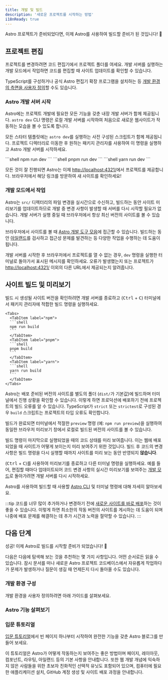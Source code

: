 ```yaml
---
title: 개발 및 빌드
description: '새로운 프로젝트를 시작하는 방법'
i18nReady: true
---
```


Astro 프로젝트가 준비되었다면, 이제 Astro를 사용하여 빌드할 준비가 된 것입니다! 🚀

## 프로젝트 편집

프로젝트를 변경하려면 코드 편집기에서 프로젝트 폴더를 여세요. 개발 서버를 실행하는 개발 모드에서 작업하면 코드를 편집할 때 사이트 업데이트를 확인할 수 있습니다.

TypeScript를 구성하거나 공식 Astro 편집기 확장 프로그램을 설치하는 등 [개발 환경의 측면을 사용자 정의](#개발-환경-구성)할 수도 있습니다.

### Astro 개발 서버 시작

Astro에는 프로젝트 개발에 필요한 모든 기능을 갖춘 내장 개발 서버가 함께 제공됩니다. `astro dev` CLI 명령은 로컬 개발 서버를 시작하여 처음으로 새로운 웹사이트가 작동하는 모습을 볼 수 있도록 합니다.

모든 스타터 템플릿에는 `astro dev`를 실행하는 사전 구성된 스크립트가 함께 제공됩니다. 프로젝트 디렉터리로 이동한 후 원하는 패키지 관리자를 사용하여 이 명령을 실행하고 Astro 개발 서버를 시작하세요.

<Tabs>
  <TabItem label="npm">
  ```shell
  npm run dev
  ```
  </TabItem>
  <TabItem label="pnpm">
  ```shell
  pnpm run dev
  ```
  </TabItem>
  <TabItem label="yarn">
  ```shell
  yarn run dev
  ```
  </TabItem>
</Tabs>

모든 것이 잘 진행되면 Astro는 이제 [http://localhost:4321/](http://localhost:4321/)에서 프로젝트를 제공합니다. 브라우저에서 해당 링크를 방문하여 새 사이트를 확인하세요!

### 개발 모드에서 작업

Astro는 `src/` 디렉터리의 파일 변경을 실시간으로 수신하고, 빌드하는 동안 사이트 미리보기를 업데이트하므로 개발 중 변경 사항이 발생할 때 서버를 다시 시작할 필요가 없습니다. 개발 서버가 실행 중일 때 브라우저에서 항상 최신 버전의 사이트를 볼 수 있습니다.

브라우저에서 사이트를 볼 때 [Astro 개발 도구 모음](/ko/guides/dev-toolbar/)에 접근할 수 있습니다. 빌드하는 동안 [아일랜드](/ko/concepts/islands/)를 검사하고 접근성 문제를 발견하는 등 다양한 작업을 수행하는 데 도움이 됩니다.

개발 서버를 시작한 후 브라우저에서 프로젝트를 열 수 없는 경우, `dev` 명령을 실행한 터미널로 돌아가서 표시된 메시지를 확인하세요. 오류가 발생했는지 또는 프로젝트가 [http://localhost:4321/](http://localhost:4321/) 이외의 다른 URL에서 제공되는지 알려줍니다.

## 사이트 빌드 및 미리보기

빌드 시 생성될 사이트 버전을 확인하려면 개발 서버를 종료하고 (<kbd>Ctrl</kbd> + <kbd>C</kbd>) 터미널에서 패키지 관리자에 적합한 빌드 명령을 실행하세요.

    <Tabs>
      <TabItem label="npm">
      ```shell
      npm run build
      ```
      </TabItem>
      <TabItem label="pnpm">
      ```shell
      pnpm build
      ```
      </TabItem>
      <TabItem label="yarn">
      ```shell
      yarn run build
      ```
      </TabItem>
    </Tabs>

Astro는 배포 준비된 버전의 사이트를 별도의 폴더 (`dist/`가 기본값)에 빌드하며 터미널에서 진행 상황을 확인할 수 있습니다. 이렇게 하면 프로덕션에 배포하기 전에 프로젝트의 빌드 오류를 알 수 있습니다. TypeScript가 `strict` 또는 `strictest`로 구성된 경우 `build` 스크립트는 프로젝트의 타입 오류도 확인합니다.

빌드가 완료되면 터미널에서 적절한 `preview` 명령 (예: `npm run preview`)을 실행하여 동일한 브라우저 미리보기 창에서 로컬로 빌드된 버전의 사이트를 볼 수 있습니다.

빌드 명령이 마지막으로 실행되었을 때의 코드 상태를 미리 보여줍니다. 이는 웹에 배포되었을 때 사이트가 어떻게 보이는지 미리 보여주기 위한 것입니다. 빌드 후 코드의 변경 사항은 빌드 명령을 다시 실행할 때까지 사이트를 미리 보는 동안 반영되지 **않습니다**.

(<kbd>Ctrl</kbd> + <kbd>C</kbd>)를 사용하여 미리보기를 종료하고 다른 터미널 명령을 실행하세요. 예를 들어, 편집할 때마다 업데이트되어 코드 변경 사항의 실시간 미리보기를 보여주는 [개발 모드](#개발-모드에서-작업)로 돌아가려면 개발 서버를 다시 시작하세요.

<ReadMore>Astro를 사용하여 빌드할 때 사용할 [Astro CLI](/ko/reference/cli-reference/) 및 터미널 명령에 대해 자세히 알아보세요.</ReadMore>

:::tip
코드를 너무 많이 추가하거나 변경하기 전에 [새로운 사이트를 바로 배포](/ko/guides/deploy/)하는 것이 좋을 수 있습니다. 이렇게 하면 최소한의 작동 버전의 사이트를 게시하는 데 도움이 되며 나중에 배포 문제를 해결하는 데 추가 시간과 노력을 절약할 수 있습니다.
:::

## 다음 단계

성공! 이제 Astro로 빌드를 시작할 준비가 되었습니다! 🥳

다음은 다음에 탐색해 보는 것을 추천하는 몇 가지 사항입니다. 어떤 순서로든 읽을 수 있습니다. 잠시 문서를 떠나 새로운 Astro 프로젝트 코드베이스에서 자유롭게 작업하다가 문제가 발생하거나 질문이 생길 때 언제든지 다시 돌아올 수도 있습니다.

### 개발 환경 구성

개발 환경을 사용자 정의하려면 아래 가이드를 살펴보세요.

<CardGrid>
  <LinkCard
    title="편집기 설정"
    description="Astro 개발자 경험을 향상시키고 새로운 기능을 잠금 해제하도록 코드 편집기를 사용자 정의하세요."
    href="/ko/editor-setup/"
  />
  <LinkCard
    title="개발 도구 모음"
    description="개발 도구 모음의 유용한 기능을 살펴보세요."
    href="/ko/guides/dev-toolbar/"
  />
  <LinkCard
    title="TypeScript 구성"
    description="타입 검사, IntelliSense 등의 옵션을 구성하세요."
    href="/ko/guides/typescript/"
  />
</CardGrid>

### Astro 기능 살펴보기

<CardGrid>
  <LinkCard
    title="코드베이스 이해"
    description="프로젝트 구조 가이드에서 Astro의 파일 구조에 대해 알아보세요."
    href="/ko/basics/project-structure/"
  />
  <LinkCard
    title="콘텐츠 컬렉션 생성"
    description="프런트매터 유효성 검사 및 자동 타입 안전을 통해 새 사이트에 콘텐츠를 추가하세요."
    href="/ko/guides/content-collections/"
  />
  <LinkCard
    title="뷰 전환 추가"
    description="매끄러운 페이지 전환 및 애니메이션을 만드세요."
    href="/ko/guides/view-transitions/"
  />
  <LinkCard
    title="아일랜드에 대해 알아보기"
    description="Astro의 아일랜드 아키텍처에 대해 알아보세요."
    href="/ko/concepts/islands/"
  />
</CardGrid>

### 입문 튜토리얼

[입문 튜토리얼](/ko/tutorial/0-introduction/)에서 빈 페이지 하나부터 시작하여 완전한 기능을 갖춘 Astro 블로그를 만들어 보세요.

이 튜토리얼은 Astro가 어떻게 작동하는지 보여주는 좋은 방법이며 페이지, 레이아웃, 컴포넌트, 라우팅, 아일랜드 등의 기본 사항을 안내합니다. 또한 웹 개발 개념에 익숙하지 않은 사람들을 위한 초보자 친화적인 선택적 유닛도 포함되어 있으며, 컴퓨터에 필요한 애플리케이션 설치, GitHub 계정 생성 및 사이트 배포 과정을 안내합니다.
